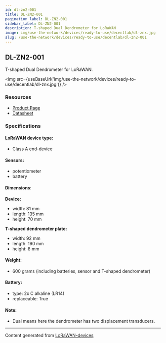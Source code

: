```yaml
---
id: dl-zn2-001
title: DL-ZN2-001
pagination_label: DL-ZN2-001
sidebar_label: DL-ZN2-001
description: T-shaped Dual Dendrometer for LoRaWAN
image: img/use-the-network/devices/ready-to-use/decentlab/dl-znx.jpg
slug: /use-the-network/devices/ready-to-use/decentlab/dl-zn2-001
---
```



## DL-ZN2-001

T-shaped Dual Dendrometer for LoRaWAN.

<img src={useBaseUrl('img/use-the-network/devices/ready-to-use/decentlab/dl-znx.jpg')} />

### Resources

- [Product Page](https://www.decentlab.com/products/dendrometer-for-lorawan)
- [Datasheet](https://cdn.decentlab.com/download/datasheets/Decentlab-DL-ZN-datasheet.pdf)

### Specifications

#### LoRaWAN device type:
- Class A end-device

#### Sensors:

- potentiometer
- battery

#### Dimensions:

**Device:**
- width: 81 mm
- length: 135 mm
- height: 70 mm

**T-shaped dendrometer plate:**
- width: 92 mm
- length: 190 mm
- height: 8 mm

#### Weight:

- 600 grams (including batteries, sensor and T-shaped dendrometer)

#### Battery:

- type: 2x C alkaline (LR14)
- replaceable: True

#### Note:
- Dual means here the dendrometer has two displacement transducers.

---

Content generated from [LoRaWAN-devices](https://github.com/TheThingsNetwork/lorawan-devices)
